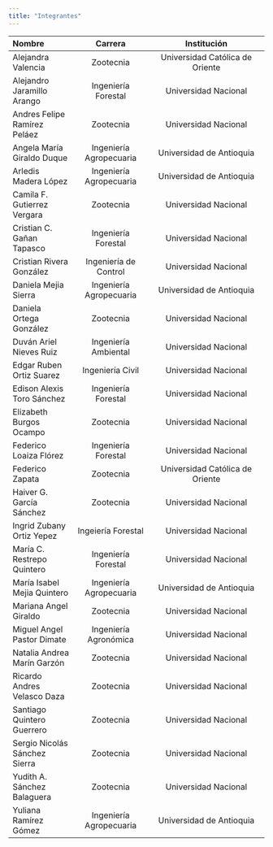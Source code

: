 ---
title: "Integrantes"
---

| Nombre | Carrera | Institución |
| :----- | :-----: | :---------: |
| Alejandra Valencia | Zootecnia | Universidad Católica de Oriente |
| Alejandro Jaramillo Arango | Ingeniería Forestal |  Universidad Nacional |
| Andres Felipe Ramírez Peláez | Zootecnia | Universidad Nacional |
|Angela María Giraldo Duque | Ingeniería Agropecuaria | Universidad de Antioquia |
| Arledis Madera López | Ingeniería Agropecuaria | Universidad de Antioquia | 
| Camila F. Gutierrez Vergara | Zootecnia | Universidad Nacional |
| Cristian C. Gañan Tapasco | Ingeniería Forestal | Universidad Nacional |
| Cristian Rivera González | Ingeniería de Control | Universidad Nacional |
| Daniela Mejia Sierra | Ingeniería Agropecuaria | Universidad de Antioquia |
| Daniela Ortega González | Zootecnia | Universidad Nacional |
| Duván Ariel Nieves Ruiz | Ingeniería Ambiental | Universidad Nacional |
| Edgar Ruben Ortiz Suarez | Ingeniería Civil | Universidad Nacional |
| Edison Alexis Toro Sánchez | Ingeniería Forestal | Universidad Nacional |
| Elizabeth Burgos Ocampo | Zootecnia  | Universidad Nacional |
| Federico Loaiza Flórez | Ingeniería Forestal | Universidad Nacional |
| Federico Zapata | Zootecnia | Universidad Católica de Oriente |
| Haiver G. García Sánchez | Zootecnia | Universidad Nacional |
| Ingrid Zubany Ortiz Yepez | Ingeiería Forestal | Universidad Nacional |
| María C. Restrepo Quintero | Ingeniería Forestal | Universidad Nacional |
| María Isabel Mejia Quintero | Ingeniería Agropecuaria | Universidad de Antioquia |
| Mariana Angel Giraldo | Zootecnia | Universidad Nacional |
| Miguel Angel Pastor Dimate | Ingeniería Agronómica | Universidad Nacional |
| Natalia Andrea Marín Garzón | Zootecnia | Universidad Nacional |
| Ricardo Andres Velasco Daza | Zootecnia | Universidad Nacional |
| Santiago Quintero Guerrero | Zootecnia | Universidad Nacional |
| Sergio Nicolás Sánchez Sierra | Zootecnia | Universidad Nacional |
| Yudith A. Sánchez Balaguera | Zootecnia | Universidad Nacional |
| Yuliana Ramírez Gómez | Ingeniería Agropecuaria | Universidad de Antioquia |

